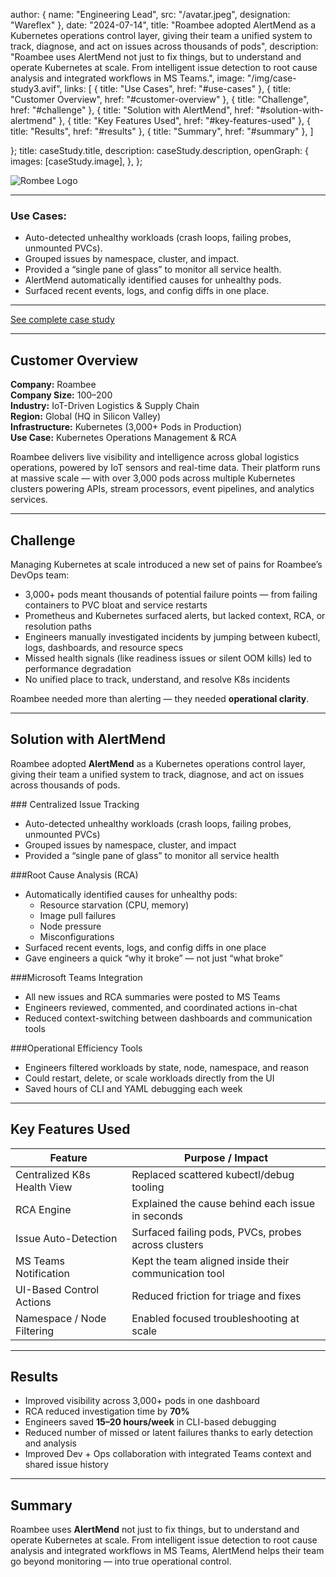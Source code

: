 
  author: { name: "Engineering Lead", src: "/avatar.jpeg", designation: "Wareflex" },
  date: "2024-07-14",
  title: "Roambee adopted AlertMend as a Kubernetes operations control layer, giving their team a unified system to track, diagnose, and act on issues across thousands of pods",
  description: "Roambee uses AlertMend not just to fix things, but to understand and operate Kubernetes at scale. From intelligent issue detection to root cause analysis and integrated workflows in MS Teams.",
  image:
    "/img/case-study3.avif",
  links: [
  { title: "Use Cases", href: "#use-cases" },
  { title: "Customer Overview", href: "#customer-overview" },
  { title: "Challenge", href: "#challenge" },
  { title: "Solution with AlertMend", href: "#solution-with-alertmend" },
  { title: "Key Features Used", href: "#key-features-used" },
  { title: "Results", href: "#results" },
  { title: "Summary", href: "#summary" },
]

};
  title: caseStudy.title,
  description: caseStudy.description,
  openGraph: {
    images: [caseStudy.image],
  },
};


![Rombee Logo](/img/roombee-logo.png)

---

### <span id="use-cases" />Use Cases:

* Auto-detected unhealthy workloads (crash loops, failing probes, unmounted PVCs).
* Grouped issues by namespace, cluster, and impact.
* Provided a “single pane of glass” to monitor all service health.
* AlertMend automatically identified causes for unhealthy pods.
* Surfaced recent events, logs, and config diffs in one place.

---

[See complete case study](https://docs.google.com/document/d/1FTEjUvvOjmfO6_X_CBiqeVDFCnNtkuzcI9eN_H1hUW4/edit?usp=sharing)

---

## <span id="customer-overview" /> Customer Overview

**Company:** Roambee  
**Company Size:** 100–200  
**Industry:** IoT-Driven Logistics & Supply Chain  
**Region:** Global (HQ in Silicon Valley)  
**Infrastructure:** Kubernetes (3,000+ Pods in Production)  
**Use Case:** Kubernetes Operations Management & RCA

Roambee delivers live visibility and intelligence across global logistics operations, powered by IoT sensors and real-time data. Their platform runs at massive scale — with over 3,000 pods across multiple Kubernetes clusters powering APIs, stream processors, event pipelines, and analytics services.

---

## <span id="challenge" /> Challenge

Managing Kubernetes at scale introduced a new set of pains for Roambee’s DevOps team:
- 3,000+ pods meant thousands of potential failure points — from failing containers to PVC bloat and service restarts
- Prometheus and Kubernetes surfaced alerts, but lacked context, RCA, or resolution paths
- Engineers manually investigated incidents by jumping between kubectl, logs, dashboards, and resource specs
- Missed health signals (like readiness issues or silent OOM kills) led to performance degradation
- No unified place to track, understand, and resolve K8s incidents

Roambee needed more than alerting — they needed **operational clarity**.

---

## <span id="solution-with-alertmend" /> Solution with AlertMend

Roambee adopted **AlertMend** as a Kubernetes operations control layer, giving their team a unified system to track, diagnose, and act on issues across thousands of pods.

###<span id="centralized-issue-tracking" /> Centralized Issue Tracking

- Auto-detected unhealthy workloads (crash loops, failing probes, unmounted PVCs)
- Grouped issues by namespace, cluster, and impact
- Provided a “single pane of glass” to monitor all service health

###<span id="root-cause-analysis" />Root Cause Analysis (RCA)

- Automatically identified causes for unhealthy pods:
  - Resource starvation (CPU, memory)
  - Image pull failures
  - Node pressure
  - Misconfigurations
- Surfaced recent events, logs, and config diffs in one place
- Gave engineers a quick “why it broke” — not just “what broke”

###<span id="microsoft-teams-integration" />Microsoft Teams Integration

- All new issues and RCA summaries were posted to MS Teams
- Engineers reviewed, commented, and coordinated actions in-chat
- Reduced context-switching between dashboards and communication tools

###<span id="operational-efficiency-Tools" />Operational Efficiency Tools

- Engineers filtered workloads by state, node, namespace, and reason
- Could restart, delete, or scale workloads directly from the UI
- Saved hours of CLI and YAML debugging each week

---

## <span id="key-features-used" /> Key Features Used

| Feature                    | Purpose / Impact                                            |
|---------------------------|--------------------------------------------------------------|
| Centralized K8s Health View | Replaced scattered kubectl/debug tooling                   |
| RCA Engine                | Explained the cause behind each issue in seconds             |
| Issue Auto-Detection      | Surfaced failing pods, PVCs, probes across clusters          |
| MS Teams Notification     | Kept the team aligned inside their communication tool        |
| UI-Based Control Actions  | Reduced friction for triage and fixes                        |
| Namespace / Node Filtering| Enabled focused troubleshooting at scale                     |

---

## <span id="results" /> Results

- Improved visibility across 3,000+ pods in one dashboard
- RCA reduced investigation time by **70%**
- Engineers saved **15–20 hours/week** in CLI-based debugging
- Reduced number of missed or latent failures thanks to early detection and analysis
- Improved Dev + Ops collaboration with integrated Teams context and shared issue history

---

## <span id="summary" /> Summary

Roambee uses **AlertMend** not just to fix things, but to understand and operate Kubernetes at scale. From intelligent issue detection to root cause analysis and integrated workflows in MS Teams, AlertMend helps their team go beyond monitoring — into true operational control.
